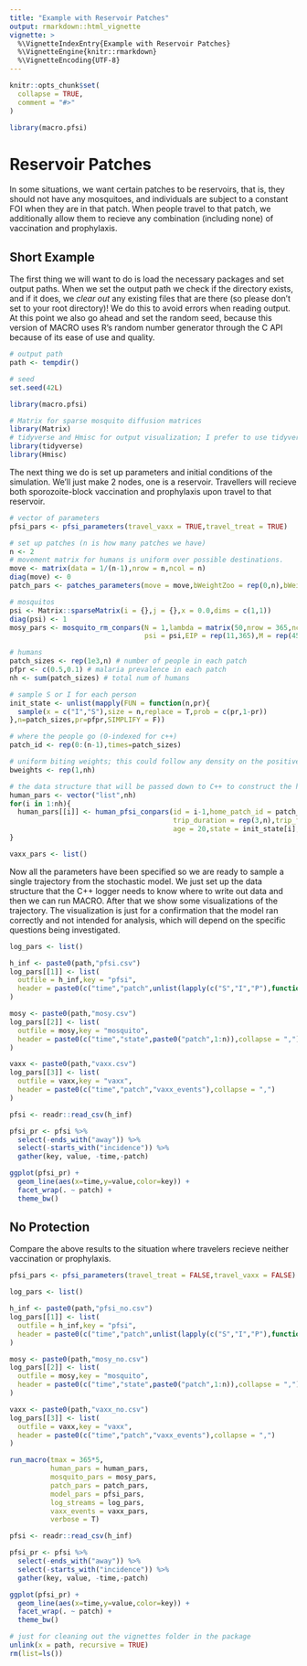 ```yaml
---
title: "Example with Reservoir Patches"
output: rmarkdown::html_vignette
vignette: >
  %\VignetteIndexEntry{Example with Reservoir Patches}
  %\VignetteEngine{knitr::rmarkdown}
  %\VignetteEncoding{UTF-8}
---
```


```r
knitr::opts_chunk$set(
  collapse = TRUE,
  comment = "#>"
)
```

```r
library(macro.pfsi)
```

# Reservoir Patches

In some situations, we want certain patches to be reservoirs, that is, they should not have any mosquitoes, and individuals are subject to a constant FOI when they are in that patch. When people travel to that patch, we additionally allow them to recieve any combination (including none) of vaccination and prophylaxis.

## Short Example

The first thing we will want to do is load the necessary packages and set output paths. When we set the output path we check if the directory exists, and if it does, we *clear out* any existing files that are there (so please don't set to your root directory)! We do this to avoid errors when reading output. At this point we also go ahead and set the random seed, because this version of MACRO uses R's random number generator through the C API because of its ease of use and quality.

```r
# output path
path <- tempdir()

# seed
set.seed(42L)

library(macro.pfsi)

# Matrix for sparse mosquito diffusion matrices
library(Matrix)
# tidyverse and Hmisc for output visualization; I prefer to use tidyverse but the output can be analyzed with base plots just fine
library(tidyverse)
library(Hmisc)
```

The next thing we do is set up parameters and initial conditions of the simulation. We'll just make 2 nodes, one is a reservoir. Travellers will recieve both sporozoite-block vaccination and prophylaxis upon travel to that reservoir.

```r
# vector of parameters
pfsi_pars <- pfsi_parameters(travel_vaxx = TRUE,travel_treat = TRUE)

# set up patches (n is how many patches we have)
n <- 2
# movement matrix for humans is uniform over possible destinations.
move <- matrix(data = 1/(n-1),nrow = n,ncol = n)
diag(move) <- 0
patch_pars <- patches_parameters(move = move,bWeightZoo = rep(0,n),bWeightZootox = rep(0,n),reservoir = c(F,T),res_EIR = c(0,120/365))

# mosquitos
psi <- Matrix::sparseMatrix(i = {},j = {},x = 0.0,dims = c(1,1))
diag(psi) <- 1
mosy_pars <- mosquito_rm_conpars(N = 1,lambda = matrix(50,nrow = 365,ncol = 1),
                                 psi = psi,EIP = rep(11,365),M = rep(450,1),Y = rep(0,1),Z = rep(0,1))

# humans
patch_sizes <- rep(1e3,n) # number of people in each patch
pfpr <- c(0.5,0.1) # malaria prevalence in each patch
nh <- sum(patch_sizes) # total num of humans

# sample S or I for each person
init_state <- unlist(mapply(FUN = function(n,pr){
  sample(x = c("I","S"),size = n,replace = T,prob = c(pr,1-pr))
},n=patch_sizes,pr=pfpr,SIMPLIFY = F))

# where the people go (0-indexed for c++)
patch_id <- rep(0:(n-1),times=patch_sizes)

# uniform biting weights; this could follow any density on the positive reals (gamma, log-normal, weibull, etc.)
bweights <- rep(1,nh)

# the data structure that will be passed down to C++ to construct the human pop
human_pars <- vector("list",nh)
for(i in 1:nh){
  human_pars[[i]] <- human_pfsi_conpars(id = i-1,home_patch_id = patch_id[i],
                                        trip_duration = rep(3,n),trip_frequency = 1/20,bweight = bweights[i],
                                        age = 20,state = init_state[i],bite_algorithm = 0)
}

vaxx_pars <- list()
```

Now all the parameters have been specified so we are ready to sample a single trajectory from the stochastic model. We just set up the data structure that the C++ logger needs to know where to write out data and then we can run MACRO. After that we show some visualizations of the trajectory. The visualization is just for a confirmation that the model ran correctly and not intended for analysis, which will depend on the specific questions being investigated.

```r
log_pars <- list()

h_inf <- paste0(path,"pfsi.csv")
log_pars[[1]] <- list(
  outfile = h_inf,key = "pfsi",
  header = paste0(c("time","patch",unlist(lapply(c("S","I","P"),function(x){paste0(x,c("_visitor","_resident_home","_resident_away"))})),"incidence_resident","incidence_traveller"),collapse = ",")
)

mosy <- paste0(path,"mosy.csv")
log_pars[[2]] <- list(
  outfile = mosy,key = "mosquito",
  header = paste0(c("time","state",paste0("patch",1:n)),collapse = ",")
)

vaxx <- paste0(path,"vaxx.csv")
log_pars[[3]] <- list(
  outfile = vaxx,key = "vaxx",
  header = paste0(c("time","patch","vaxx_events"),collapse = ",")
)

pfsi <- readr::read_csv(h_inf)

pfsi_pr <- pfsi %>%
  select(-ends_with("away")) %>%
  select(-starts_with("incidence")) %>%
  gather(key, value, -time,-patch)

ggplot(pfsi_pr) +
  geom_line(aes(x=time,y=value,color=key)) +
  facet_wrap(. ~ patch) +
  theme_bw()
```

## No Protection

Compare the above results to the situation where travelers recieve neither vaccination or prophylaxis.

```r
pfsi_pars <- pfsi_parameters(travel_treat = FALSE,travel_vaxx = FALSE)

log_pars <- list()

h_inf <- paste0(path,"pfsi_no.csv")
log_pars[[1]] <- list(
  outfile = h_inf,key = "pfsi",
  header = paste0(c("time","patch",unlist(lapply(c("S","I","P"),function(x){paste0(x,c("_visitor","_resident_home","_resident_away"))})),"incidence_resident","incidence_traveller"),collapse = ",")
)

mosy <- paste0(path,"mosy_no.csv")
log_pars[[2]] <- list(
  outfile = mosy,key = "mosquito",
  header = paste0(c("time","state",paste0("patch",1:n)),collapse = ",")
)

vaxx <- paste0(path,"vaxx_no.csv")
log_pars[[3]] <- list(
  outfile = vaxx,key = "vaxx",
  header = paste0(c("time","patch","vaxx_events"),collapse = ",")
)

run_macro(tmax = 365*5,
          human_pars = human_pars,
          mosquito_pars = mosy_pars,
          patch_pars = patch_pars,
          model_pars = pfsi_pars,
          log_streams = log_pars,
          vaxx_events = vaxx_pars,
          verbose = T)

pfsi <- readr::read_csv(h_inf)

pfsi_pr <- pfsi %>%
  select(-ends_with("away")) %>%
  select(-starts_with("incidence")) %>%
  gather(key, value, -time,-patch)

ggplot(pfsi_pr) +
  geom_line(aes(x=time,y=value,color=key)) +
  facet_wrap(. ~ patch) +
  theme_bw()
```

```r
# just for cleaning out the vignettes folder in the package
unlink(x = path, recursive = TRUE)
rm(list=ls())
```

